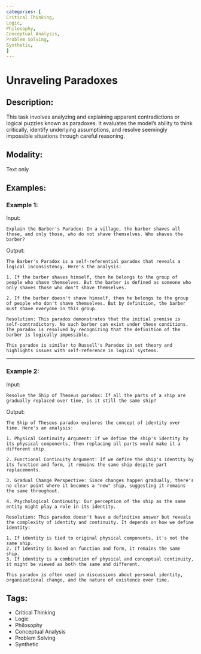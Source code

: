 ```yaml
---
categories: [
Critical Thinking,
Logic,
Philosophy,
Conceptual Analysis,
Problem Solving,
Synthetic,
]
---
```


# Unraveling Paradoxes

## Description:
This task involves analyzing and explaining apparent contradictions or logical puzzles known as paradoxes. It evaluates the model's ability to think critically, identify underlying assumptions, and resolve seemingly impossible situations through careful reasoning.

## Modality:
Text only

## Examples:

### Example 1:

Input:

```
Explain the Barber's Paradox: In a village, the barber shaves all those, and only those, who do not shave themselves. Who shaves the barber?
```

Output:

```
The Barber's Paradox is a self-referential paradox that reveals a logical inconsistency. Here's the analysis:

1. If the barber shaves himself, then he belongs to the group of people who shave themselves. But the barber is defined as someone who only shaves those who don't shave themselves.

2. If the barber doesn't shave himself, then he belongs to the group of people who don't shave themselves. But by definition, the barber must shave everyone in this group.

Resolution: This paradox demonstrates that the initial premise is self-contradictory. No such barber can exist under these conditions. The paradox is resolved by recognizing that the definition of the barber is logically impossible.

This paradox is similar to Russell's Paradox in set theory and highlights issues with self-reference in logical systems.
```

---

### Example 2:

Input:

```
Resolve the Ship of Theseus paradox: If all the parts of a ship are gradually replaced over time, is it still the same ship?
```

Output:

```
The Ship of Theseus paradox explores the concept of identity over time. Here's an analysis:

1. Physical Continuity Argument: If we define the ship's identity by its physical components, then replacing all parts would make it a different ship.

2. Functional Continuity Argument: If we define the ship's identity by its function and form, it remains the same ship despite part replacements.

3. Gradual Change Perspective: Since changes happen gradually, there's no clear point where it becomes a "new" ship, suggesting it remains the same throughout.

4. Psychological Continuity: Our perception of the ship as the same entity might play a role in its identity.

Resolution: This paradox doesn't have a definitive answer but reveals the complexity of identity and continuity. It depends on how we define identity:

1. If identity is tied to original physical components, it's not the same ship.
2. If identity is based on function and form, it remains the same ship.
3. If identity is a combination of physical and conceptual continuity, it might be viewed as both the same and different.

This paradox is often used in discussions about personal identity, organizational change, and the nature of existence over time.
```

## Tags:
- Critical Thinking
- Logic
- Philosophy
- Conceptual Analysis
- Problem Solving
- Synthetic